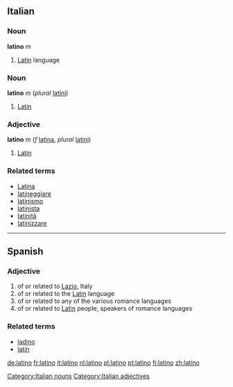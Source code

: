 {{see|Latino}}
==Italian==
===Noun===
'''latino''' ''m''

# [[Latin]] language

===Noun===
'''latino''' ''m'' (''plural'' [[latini]])

# [[Latin]]

===Adjective===
'''latino''' ''m'' (''f'' [[latina]], ''plural'' [[latini]])

# [[Latin]]

===Related terms===
*[[Latina]]
*[[latineggiare]]
*[[latinismo]]
*[[latinista]]
*[[latinità]]
*[[latinizzare]]

----

== Spanish ==
=== Adjective ===
{{es-adj|feminine=latina}}

# of or related to [[Lazio]], Italy
# of or related to the [[Latin]] language
# of or related to any of the various romance languages
# of or related to [[Latin]] people, speakers of romance languages

=== Related terms ===
* [[ladino]]
* [[latín]]

[[Category:Italian nouns]]
[[Category:Italian adjectives]]

[[de:latino]]
[[fr:latino]]
[[it:latino]]
[[nl:latino]]
[[pl:latino]]
[[pt:latino]]
[[fi:latino]]
[[zh:latino]]